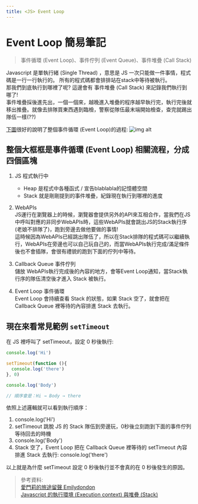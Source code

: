 ---
title: <JS> Event Loop
---

# Event Loop 簡易筆記

>事件循環 (Event Loop)、事件佇列 (Event Queue)、事件堆疊 (Call Stack)

Javascript 是單執行緒 (Single Thread) ，意思是 JS 一次只能做一件事情，程式碼是一行一行執行的。 所有的程式碼都會排排站在stack中等待被執行。  
那我們到底執行到哪裡了呢? 這邊會有 事件堆疊 (Call Stack) 來記錄我們執行到哪了!  
事件堆疊採後進先出，一個一個來，越晚進入堆疊的程序越早執行完，執行完後就移出推疊。就像去排隊買東西遇到臨檢，警察從隊伍最末端開始檢查，查完就踢出隊伍一樣(??)

[下圖](https://medium.com/itsems-frontend/javascript-event-loop-event-queue-call-stack-74a02fed5625)很好的說明了整個事件循環 (Event Loop)的過程:
![img alt](https://miro.medium.com/max/1050/0*julBGLAIl2V-_TJ_.png )

## 整個大框框是事件循環 (Event Loop) 相關流程，分成四個區塊

1. JS 程式執行中
   + Heap 是程式中各種函式 / 宣告blablabla的記憶體空間
   + Stack 就是剛剛提到的事件堆疊，紀錄現在執行到哪裡的進度

2. WebAPIs  
  JS運行在瀏覽器上的時候，瀏覽器會提供另外的API來互相合作，當我們在JS中呼叫對應的非同步WebAPIs時，這些WebAPIs就會跳出JS的Stack執行序(老娘不排隊了)，跑到旁邊去做他要做的事情!  
  這時候因為WebAPIs已經跳出隊伍了，所以在Stack排隊的程式碼可以繼續執行，WebAPIs在旁邊也可以自己玩自己的，而當WebAPIs執行完成/滿足條件後也不會插隊，會很有禮貌的跑到下面的佇列中等待。

3. Callback Queue 事件佇列  
  儲放 WebAPIs執行完成後的內容的地方，會等Event Loop通知，當Stack執行序的隊伍清空後才進入 Stack 被執行。

4. Event Loop 事件循環  
  Event Loop 會持續查看 Stack 的狀態，如果 Stack 空了，就會把在 Callback Queue 裡等待的內容排進 Stack 去執行。

## 現在來看常見範例 `setTimeout`

 在 JS 裡呼叫了 setTimeout，設定 0 秒後執行:

```js
console.log('Hi')

setTimeout(function (){
  console.log('there')
}, 0)

console.log('Body')

// 順序會是：Hi → Body → there
```

依照上述邏輯就可以看到執行順序：

1. console.log('Hi')
2. setTimeout 跳脫 JS 的 Stack 隊伍到旁邊玩，0秒後立刻跑到下面的事件佇列等待回去的時機
3. console.log('Body')
4. Stack 空了，Event Loop 把在 Callback Queue 裡等待的 setTimeout 內容排進 Stack 去執行: console.log('there')  

以上就是為什麼 setTimeout 設定 0 秒後執行並不會真的在 0 秒後發生的原因。

>參考資料:  
[愛門莉的旅途留聲 Emilydondon](https://emilywalkdone.blogspot.com/2021/01/JavaScript-EVENT-LOOP.html)  
[Javascript 的執行環境 (Execution context) 與堆疊 (Stack)](https://medium.com/itsems-frontend/javascript-execution-context-and-call-stack-e36e7f77152e)
